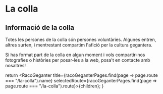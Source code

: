 
# La colla

<FullSizeImage image={FotoLaColla} alt="La colla gegantera de la Garriga" />

## Informació de la colla

Totes les persones de la colla són persones voluntàries. Algunes entren, altres surten, i mentrestant compartim l'afició per la cultura gegantera.

Si has format part de la colla en algun moment i vols compartir-nos fotografies o històries per posar-les a la web, posa't en contacte amb nosaltres!

  return <RacoGeganter
    title={racoGeganterPages.find(page => page.route === "/la-colla").name}
    selectedRoute={racoGeganterPages.find(page => page.route === "/la-colla").route}>{children}</RacoGeganter>;
}

